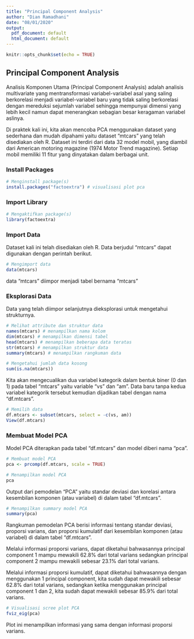 ---
title: "Principal Component Analysis"
author: "Dian Ramadhani"
date: "08/01/2020"
output:
  pdf_document: default
  html_document: default
---

```{r setup, include=FALSE}
knitr::opts_chunk$set(echo = TRUE)
```

## Principal Component Analysis

Analisis Komponen Utama (Principal Component Analysis) adalah analisis multivariate yang mentransformasi variabel-variabel asal yang saling berkorelasi menjadi variabel-variabel baru yang tidak saling berkorelasi dengan mereduksi sejumlah variabel sehingga mempunyai dimensi yang lebih kecil namun dapat menerangkan sebagian besar keragaman variabel aslinya.

Di praktek kali ini,  kita akan mencoba PCA menggunakan dataset yang sederhana dan mudah dipahami yaitu dataset "mtcars" yang telah disediakan oleh R. Dataset ini terdiri dari data 32 model mobil, yang diambil dari American motoring magazine (1974 Motor Trend magazine). Setiap mobil memiliki 11 fitur yang dinyatakan dalam berbagai unit.

### Install Packages

```{r eval=FALSE, include=TRUE}
# Menginstall package(s)
install.packages("factoextra") # visualisasi plot pca
```

### Import Library

```{r message=FALSE, warning=FALSE}
# Mengaktifkan package(s)
library(factoextra)
```

### Import Data

Dataset kali ini telah disediakan oleh R. Data berjudul "mtcars" dapat digunakan dengan perintah berikut.

```{r}
# Mengimport data
data(mtcars)
```

data "mtcars" diimpor menjadi tabel bernama "mtcars"

### Eksplorasi Data

Data yang telah diimpor selanjutnya dieksplorasi untuk mengetahui strukturnya.

```{r}
# Melihat attribute dan struktur data
names(mtcars) # menampilkan nama kolom
dim(mtcars) # menampilkan dimensi tabel
head(mtcars) # menampilkan beberapa data teratas
str(mtcars) # menampilkan struktur data
summary(mtcars) # menampilkan rangkuman data

# Mengetahui jumlah data kosong
sum(is.na(mtcars))
```

Kita akan mengecualikan dua variabel kategorik dalam bentuk biner (0 dan 1) pada tabel "mtcars" yaitu variable "vs" dan "am". Data baru tanpa kedua variabel kategorik tersebut kemudian dijadikan tabel dengan nama "df.mtcars".

```{r}
# Memilih data 
df.mtcars <- subset(mtcars, select = -c(vs, am)) 
View(df.mtcars)
```

### Membuat Model PCA

Model PCA diterapkan pada tabel "df.mtcars" dan model diberi nama "pca".

```{r}
# Membuat model PCA
pca <- prcomp(df.mtcars, scale = TRUE)

# Menampilkan model PCA
pca
```

Output dari pemodelan "PCA" yaitu standar deviasi dan korelasi antara kesembilan komponen (atau variabel) di dalam tabel "df.mtcars".

```{r}
# Menampilkan summary model PCA
summary(pca)
```

Rangkuman pemodelan PCA berisi informasi tentang standar deviasi, proporsi varians, dan proporsi kumulatif dari kesembilan komponen (atau variabel) di dalam tabel "df.mtcars".

Melalui informasi proporsi varians, dapat diketahui bahwasannya principal component 1 mampu mewakili 62.8% dari total varians sedangkan principal component 2 mampu mewakili sebesar 23.1% dari total varians.

Melalui informasi proporsi kumulatif, dapat diketahui bahwasannya dengan menggunakan 1 principal component, kita sudah dapat mewakili sebesar 62.8% dari total varians, sedangkan ketika menggunakan principal component 1 dan 2, kita sudah dapat mewakili sebesar 85.9% dari total varians.

```{r}
# Visualisasi scree plot PCA
fviz_eig(pca)
```

Plot ini menampilkan informasi yang sama dengan informasi proporsi varians.